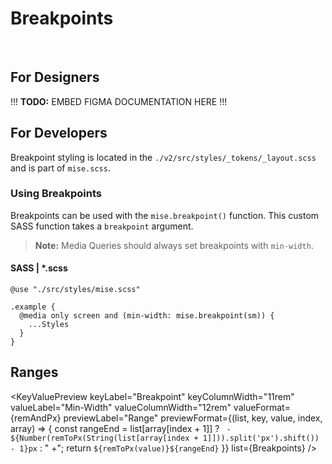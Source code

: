 



<Meta
  title="Tokens/Breakpoints"
  parameters={{...tokenParams}}
/>

# Breakpoints

<br/>

## For Designers

!!! **TODO:** EMBED FIGMA DOCUMENTATION HERE !!!

## For Developers

Breakpoint styling is located in the `./v2/src/styles/_tokens/_layout.scss` and is part of `mise.scss`.

### Using Breakpoints

Breakpoints can be used with the `mise.breakpoint()` function. This custom SASS function takes a `breakpoint` argument.

> **Note:** Media Queries should always set breakpoints with `min-width`.

#### SASS | *.scss

```
@use "./src/styles/mise.scss"

.example {
  @media only screen and (min-width: mise.breakpoint(sm)) {
    ...Styles
  }
}
```

## Ranges

<KeyValuePreview
  keyLabel="Breakpoint"
  keyColumnWidth="11rem"
  valueLabel="Min-Width"
  valueColumnWidth="12rem"
  valueFormat={remAndPx}
  previewLabel="Range"
  previewFormat={(list, key, value, index, array) => {
    const rangeEnd = list[array[index + 1]] ? ` - ${Number(remToPx(String(list[array[index + 1]])).split('px').shift()) - 1}px` : " +";
    return `${remToPx(value)}${rangeEnd}`
  }}
  list={Breakpoints}
/>
